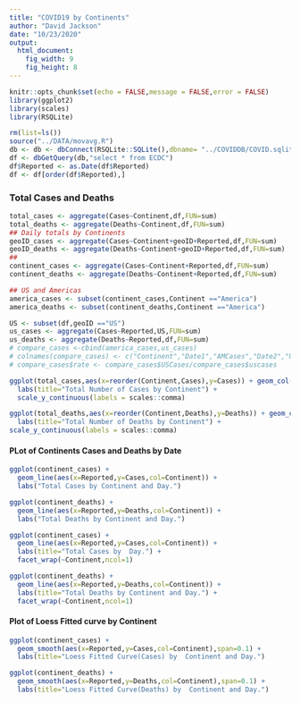 ```yaml
---
title: "COVID19 by Continents"
author: "David Jackson"
date: "10/23/2020"
output: 
  html_document: 
    fig_width: 9
    fig_height: 8
---
```


```r
knitr::opts_chunk$set(echo = FALSE,message = FALSE,error = FALSE)
library(ggplot2)
library(scales)
library(RSQLite)
```
```r
rm(list=ls())
source("../DATA/movavg.R")
db <- db <- dbConnect(RSQLite::SQLite(),dbname= "../COVIDDB/COVID.sqlite3")
df <- dbGetQuery(db,"select * from ECDC")
df$Reported <- as.Date(df$Reported)
df <- df[order(df$Reported),]
```

### Total Cases and Deaths

```r
total_cases <- aggregate(Cases~Continent,df,FUN=sum)
total_deaths <- aggregate(Deaths~Continent,df,FUN=sum)
## Daily totals by Continents
geoID_cases <- aggregate(Cases~Continent+geoID+Reported,df,FUN=sum)
geoID_deaths <- aggregate(Deaths~Continent+geoID+Reported,df,FUN=sum)
##
continent_cases <- aggregate(Cases~Continent+Reported,df,FUN=sum)
continent_deaths <- aggregate(Deaths~Continent+Reported,df,FUN=sum)

## US and Americas
america_cases <- subset(continent_cases,Continent =="America")
america_deaths <- subset(continent_deaths,Continent =="America")
```
```r
US <- subset(df,geoID =="US")
us_cases <- aggregate(Cases~Reported,US,FUN=sum)
us_deaths <- aggregate(Deaths~Reported,df,FUN=sum)
# compare_cases <-cbind(america_cases,us_cases)
# colnames(compare_cases) <- c("Continent","Date1","AMCases","Date2","USCases")
# compare_cases$rate <- compare_cases$USCases/compare_cases$uscases

```
```r
ggplot(total_cases,aes(x=reorder(Continent,Cases),y=Cases)) + geom_col() +
  labs(title="Total Number of Cases by Continent") +
  scale_y_continuous(labels = scales::comma)

ggplot(total_deaths,aes(x=reorder(Continent,Deaths),y=Deaths)) + geom_col() +
  labs(title="Total Number of Deaths by Continent") +
scale_y_continuous(labels = scales::comma)

```

#### PLot of Continents Cases and Deaths by Date

```r
ggplot(continent_cases) +
  geom_line(aes(x=Reported,y=Cases,col=Continent)) +
  labs("Total Cases by Continent and Day.")

ggplot(continent_deaths) +
  geom_line(aes(x=Reported,y=Deaths,col=Continent)) +
  labs("Total Deaths by Continent and Day.")
```
```r
ggplot(continent_cases) +
  geom_line(aes(x=Reported,y=Cases,col=Continent)) +
  labs(title="Total Cases by  Day.") + 
  facet_wrap(~Continent,ncol=1)

ggplot(continent_deaths) +
  geom_line(aes(x=Reported,y=Deaths,col=Continent)) +
  labs(title="Total Deaths by Continent and Day.") +
  facet_wrap(~Continent,ncol=1)
```

#### Plot of Loess Fitted curve by Continent

```r
ggplot(continent_cases) +
  geom_smooth(aes(x=Reported,y=Cases,col=Continent),span=0.1) +
  labs(title="Loess Fitted Curve(Cases) by  Continent and Day.")

ggplot(continent_deaths) +
  geom_smooth(aes(x=Reported,y=Deaths,col=Continent),span=0.1) +
  labs(title="Loess Fitted Curve(Deaths) by  Continent and Day.")
```

